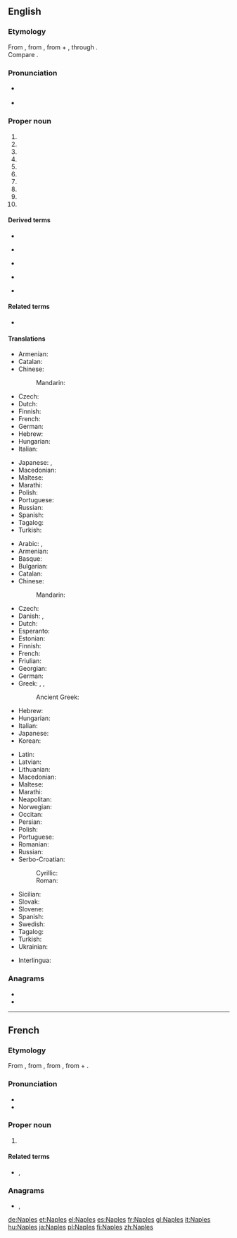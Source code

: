 ==English==

===Etymology===
From {{der|en|la|Neāpolis}}, from {{der|en|grc|Νεᾱ́πολῐς}}, from {{m|grc|νέος|νέᾱ|new}} + {{m|grc|πόλῐς||city}}, through {{der|en|fr|Naples}}.<br/>
Compare {{m|en|Newton}}.

===Pronunciation===
{{wikipedia|dab=Naples (disambiguation)|Naples}}
* {{a|UK|US}} {{IPA|/ˈneɪ.pəlz/|lang=en}}
* {{rhymes|eɪpəlz|lang=en}}

===Proper noun===
{{en-proper noun}}

# {{place|en|province/and/city|r/Campania|c/Italy}}
# {{place|en|city|s/Florida}}
# {{place|en|unincorporated community|s/Idaho}}
# {{place|en|town|s/Illinois}}
# {{place|en|town|s/Maine}}
# {{place|en|town/and/village|s/New York}}
# {{place|en|town|s/South Dakota}}
# {{place|en|city|s/Texas}}
# {{place|en|city|s/Utah}}
# {{place|en|town|s/Wisconsin}}

====Derived terms====
{{der-top5}}
* {{l|en|Bay of Naples}}
{{der-mid5}}
* {{l|en|Gulf of Naples}}
{{der-mid5}}
* {{l|en|Naples biscuit}}
{{der-mid5}}
* {{l|en|Naples yellow}}
{{der-mid5}}
* {{l|en|see Naples and die}}
{{der-bottom}}

====Related terms====
* {{l|en|Neapolitan}}

====Translations====
{{trans-top|province in Italy}}
* Armenian: {{t|hy|Նեապոլ}}
* Catalan: {{t|ca|Nàpols|m}}
* Chinese:
*: Mandarin: {{t+|cmn|那不勒斯|tr=Nàbùlèsī}}
* Czech: {{t+|cs|Neapol|f}}
* Dutch: {{t+|nl|Napels|f}}
* Finnish: {{t+|fi|Napoli}}
* French: {{t+|fr|Naples|m}}
* German: {{t+|de|Neapel|n}}
* Hebrew: {{t|he|נאפולי|tr=Nápoli|f}}
* Hungarian: {{t+|hu|Nápoly}}
* Italian: {{t+|it|Napoli|f}}
{{trans-mid}}
* Japanese: {{t|ja|ナポリ県|tr=Napori-ken}}, {{t+|ja|ナポリ|tr=Napori}}
* Macedonian: {{t|mk|Не́апол|m}}
* Maltese: {{t|mt|il-[[provinċja|Provinċja]] ta' [[Napli]]|f}}
* Marathi: {{t|mr|नेपल्स|n}}
* Polish: {{t+|pl|Neapol|m}}
* Portuguese: {{t|pt|Nápoles|f}}
* Russian: {{t|ru|Неа́поль|m}}
* Spanish: {{t+|es|Nápoles|f}}
* Tagalog: {{t|tl|Napoles}}
* Turkish: {{t+|tr|Napoli}}
{{trans-bottom}}

{{trans-top|city in Italy}}
* Arabic: {{t|ar|نَابُلِي|m}}, {{t|ar|نَابُولِي|m}}
* Armenian: {{t|hy|Նեապոլ}}
* Basque: {{t+|eu|Napoli}}
* Bulgarian: {{t|bg|Неапол|m}}
* Catalan: {{t|ca|Nàpols|m}}
* Chinese:
*: Mandarin: {{t+|cmn|那不勒斯|tr=Nàbùlèsī}}
* Czech: {{t+|cs|Neapol|f}}
* Danish: {{t|da|Napoli|c}}, {{qualifier|very archaic}} {{t|da|Neapel|c}}
* Dutch: {{t+|nl|Napels|f}}
* Esperanto: {{t|eo|Napolo}}
* Estonian: {{t|et|Napoli}}
* Finnish: {{t+|fi|Napoli}}
* French: {{t+|fr|Naples|m}}
* Friulian: {{t|fur|Napoli|f}}
* Georgian: {{t|ka|ნეაპოლი}}
* German: {{t+|de|Neapel|n}}
* Greek: {{t+|el|Νάπολη|f}}, {{qualifier|obsolete}} {{t|el|Νεάπολις|f}}, {{qualifier|rare}} {{t|el|Νεάπολη|f}}
*: Ancient Greek: {{t|grc|Νεᾱ́πολῐς|f}}
* Hebrew: {{t|he|נאפולי|tr=Nápoli|f}}
* Hungarian: {{t+|hu|Nápoly}}
* Italian: {{t+|it|Napoli|f}}
* Japanese: {{t+|ja|ナポリ|tr=Napori}}
* Korean: {{t|ko|^나폴리}}
{{trans-mid}}
* Latin: {{t+|la|Neāpolis|f}}
* Latvian: {{t|lv|Neapole|f}}
* Lithuanian: {{t|lt|Neapolis|m}}
* Macedonian: {{t|mk|Не́апол|m}}
* Maltese: {{t|mt|Napli|m}}
* Marathi: {{t|mr|नेपल्स|n}}
* Neapolitan: {{t|nap|Napule|f}}
* Norwegian: {{t|no|Napoli|m}}
* Occitan: {{t|oc|Nàpols|m}}
* Persian: {{t+|fa|ناپل|tr=Nâpl}}
* Polish: {{t+|pl|Neapol|m}}
* Portuguese: {{t|pt|Nápoles|f}}
* Romanian: {{t|ro|Napoli|m}}
* Russian: {{t|ru|Неа́поль|m}}
* Serbo-Croatian:
*: Cyrillic: {{t|sh|На́пуљ|m}}
*: Roman: {{t+|sh|Nápulj|m}}
* Sicilian: {{t|scn|Nàpuli|m}}
* Slovak: {{t|sk|Neapol|m}}
* Slovene: {{t+|sl|Neápelj|m}}
* Spanish: {{t+|es|Nápoles|f}}
* Swedish: {{t+|sv|Neapel|c}}
* Tagalog: {{t|tl|Napoles}}
* Turkish: {{t+|tr|Napoli}}
* Ukrainian: {{t|uk|Неа́поль|m}}
{{trans-bottom}}

{{checktrans-top}}
* Interlingua: {{t-check|ia|Neapole}}
{{trans-mid}}
{{trans-bottom}}

===Anagrams===
* {{l|en|panels}}
* {{l|en|planes}}

{{catlangcode|en|Cities|Towns|Villages|Florida|Idaho|Illinois|Maine|New York|South Dakota|Texas|Utah|Wisconsin}}

----

==French==

===Etymology===
From {{inh|fr|frm|Napples}}, from {{der|fr|la|Neāpolis}}, from {{der|fr|grc|Νεᾱ́πολῐς}}, from {{m|grc|νέος|νέᾱ|new}} + {{m|grc|πόλῐς||city}}.

===Pronunciation===
{{wikipedia|lang=fr}}
* {{fr-IPA}}
* {{audio|Fr-Paris--Naples.ogg|Audio (Paris)|lang=fr}}

===Proper noun===
{{fr-proper noun|m}}

# {{place|fr|province/and/city|r/Campania|c/Italy|t1=Naples}}

====Related terms====
* {{l|fr|napolitain}}, {{l|fr|Napolitain}}

===Anagrams===
* {{l|fr|planes}}, {{l|fr|planés}}

[[de:Naples]]
[[et:Naples]]
[[el:Naples]]
[[es:Naples]]
[[fr:Naples]]
[[gl:Naples]]
[[it:Naples]]
[[hu:Naples]]
[[ja:Naples]]
[[pl:Naples]]
[[fi:Naples]]
[[zh:Naples]]
